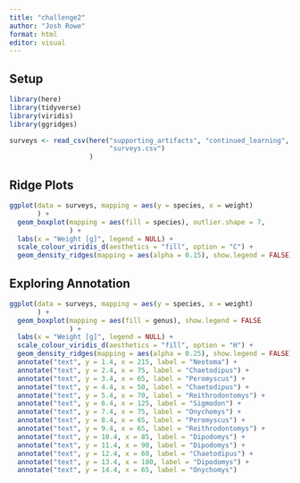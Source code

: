 ```yaml
---
title: "challenge2"
author: "Josh Rowe"
format: html
editor: visual
---
```


## Setup

```r

library(here)
library(tidyverse)
library(viridis)
library(ggridges)

surveys <- read_csv(here("supporting_artifacts", "continued_learning", "Data",
                         "surveys.csv")
                    )

```

## Ridge Plots

```r

ggplot(data = surveys, mapping = aes(y = species, x = weight)
       ) + 
  geom_boxplot(mapping = aes(fill = species), outlier.shape = 7, 
               ) +
  labs(x = "Weight [g]", legend = NULL) + 
  scale_colour_viridis_d(aesthetics = "fill", option = "C") + 
  geom_density_ridges(mapping = aes(alpha = 0.15), show.legend = FALSE)

```

## Exploring Annotation

```r

ggplot(data = surveys, mapping = aes(y = species, x = weight)
       ) + 
  geom_boxplot(mapping = aes(fill = genus), show.legend = FALSE 
               ) +
  labs(x = "Weight [g]", legend = NULL) + 
  scale_colour_viridis_d(aesthetics = "fill", option = "H") + 
  geom_density_ridges(mapping = aes(alpha = 0.25), show.legend = FALSE) + 
  annotate("text", y = 1.4, x = 215, label = "Neotoma") + 
  annotate("text", y = 2.4, x = 75, label = "Chaetodipus") + 
  annotate("text", y = 3.4, x = 65, label = "Peromyscus") + 
  annotate("text", y = 4.4, x = 50, label = "Chaetodipus") + 
  annotate("text", y = 5.4, x = 70, label = "Reithrodontomys") + 
  annotate("text", y = 6.4, x = 125, label = "Sigmodon") + 
  annotate("text", y = 7.4, x = 75, label = "Onychomys") + 
  annotate("text", y = 8.4, x = 65, label = "Peromyscus") + 
  annotate("text", y = 9.4, x = 65, label = "Reithrodontomys") + 
  annotate("text", y = 10.4, x = 85, label = "Dipodomys") + 
  annotate("text", y = 11.4, x = 90, label = "Dipodomys") + 
  annotate("text", y = 12.4, x = 60, label = "Chaetodipus") + 
  annotate("text", y = 13.4, x = 180, label = "Dipodomys") + 
  annotate("text", y = 14.4, x = 65, label = "Onychomys")

```
